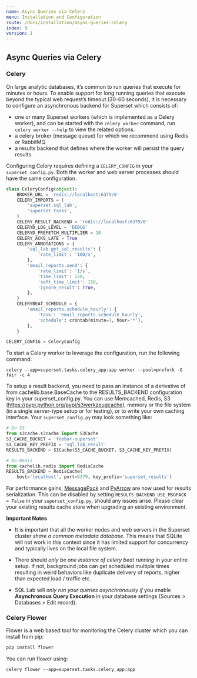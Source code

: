 ```yaml
---
name: Async Queries via Celery
menu: Installation and Configuration
route: /docs/installation/async-queries-celery
index: 9
version: 1
---
```


## Async Queries via Celery

### Celery

On large analytic databases, it’s common to run queries that execute for minutes or hours. To enable
support for long running queries that execute beyond the typical web request’s timeout (30-60
seconds), it is necessary to configure an asynchronous backend for Superset which consists of:

- one or many Superset workers (which is implemented as a Celery worker), and can be started with
  the `celery worker` command, run `celery worker --help` to view the related options.
- a celery broker (message queue) for which we recommend using Redis or RabbitMQ
- a results backend that defines where the worker will persist the query results

Configuring Celery requires defining a `CELERY_CONFIG` in your `superset_config.py`. Both the worker
and web server processes should have the same configuration.

```python
class CeleryConfig(object):
    BROKER_URL = 'redis://localhost:6379/0'
    CELERY_IMPORTS = (
        'superset.sql_lab',
        'superset.tasks',
    )
    CELERY_RESULT_BACKEND = 'redis://localhost:6379/0'
    CELERYD_LOG_LEVEL = 'DEBUG'
    CELERYD_PREFETCH_MULTIPLIER = 10
    CELERY_ACKS_LATE = True
    CELERY_ANNOTATIONS = {
        'sql_lab.get_sql_results': {
            'rate_limit': '100/s',
        },
        'email_reports.send': {
            'rate_limit': '1/s',
            'time_limit': 120,
            'soft_time_limit': 150,
            'ignore_result': True,
        },
    }
    CELERYBEAT_SCHEDULE = {
        'email_reports.schedule_hourly': {
            'task': 'email_reports.schedule_hourly',
            'schedule': crontab(minute=1, hour='*'),
        },
    }

CELERY_CONFIG = CeleryConfig
```

To start a Celery worker to leverage the configuration, run the following command:

```
celery --app=superset.tasks.celery_app:app worker --pool=prefork -O fair -c 4
```

To setup a result backend, you need to pass an instance of a derivative of from
cachelib.base.BaseCache to the RESULTS_BACKEND configuration key in your superset_config.py. You can
use Memcached, Redis, S3 (https://pypi.python.org/pypi/s3werkzeugcache), memory or the file system
(in a single server-type setup or for testing), or to write your own caching interface. Your
`superset_config.py` may look something like:

```python
# On S3
from s3cache.s3cache import S3Cache
S3_CACHE_BUCKET = 'foobar-superset'
S3_CACHE_KEY_PREFIX = 'sql_lab_result'
RESULTS_BACKEND = S3Cache(S3_CACHE_BUCKET, S3_CACHE_KEY_PREFIX)

# On Redis
from cachelib.redis import RedisCache
RESULTS_BACKEND = RedisCache(
    host='localhost', port=6379, key_prefix='superset_results')
```

For performance gains, [MessagePack](https://github.com/msgpack/msgpack-python) and
[PyArrow](https://arrow.apache.org/docs/python/) are now used for results serialization. This can be
disabled by setting `RESULTS_BACKEND_USE_MSGPACK = False` in your `superset_config.py`, should any
issues arise. Please clear your existing results cache store when upgrading an existing environment.

**Important Notes**

- It is important that all the worker nodes and web servers in the Superset cluster _share a common
  metadata database_. This means that SQLite will not work in this context since it has limited
  support for concurrency and typically lives on the local file system.

- There should _only be one instance of celery beat running_ in your entire setup. If not,
  background jobs can get scheduled multiple times resulting in weird behaviors like duplicate
  delivery of reports, higher than expected load / traffic etc.

- SQL Lab will _only run your queries asynchronously if_ you enable **Asynchronous Query Execution**
  in your database settings (Sources > Databases > Edit record).

### Celery Flower

Flower is a web based tool for monitoring the Celery cluster which you can install from pip:

```python
pip install flower
```

You can run flower using:

```
celery flower --app=superset.tasks.celery_app:app
```
